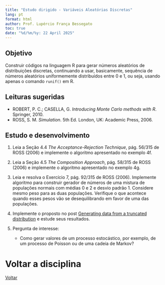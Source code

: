 ```yaml
---
title: "Estudo dirigido - Variáveis Aleatórias Discretas"
lang: pt
format: html
author: Prof. Lupércio França Bessegato
toc: true
date: "%d/%m/%y: 22 April 2025"
---
```


## Objetivo

Construir códigos na linguagem R para gerar números aleatórios de distribuições discretas, continuando a usar, basicamente, sequência de números aleatórios uniformemente distribuídos entre 0 e 1, ou seja, usando apenas o comando `runif()` em R.

## Leituras sugeridas

- ROBERT, P. C.; CASELLA, G. *Introducing Monte Carlo methods with R*. Springer, 2010.
- ROSS, S. M. *Simulation*. 5th Ed. London, UK: Academic Press, 2006.

## Estudo e desenvolvimento

1. Leia a Seção 4.4 *The Acceptance-Rejection Technique*, pág. 56/315 de ROSS (2006) e implemente o algoritmo apresentado no exemplo 4f.

2. Leia a Seção 4.5 *The Composition Approach*, pág. 58/315 de ROSS (2006) e implemente o algoritmo apresentado no exemplo 4g.

3. Leia e resolva o Exercício 7, pág. 92/315 de ROSS (2006). Implemente algoritmo para construir gerador de números de uma mistura de populações normais com médias 0 e 2 e desvio padrão 1. Considere mesmo peso para as duas populações. Verifique o que acontece quando esses pesos vão se desequilibrando em favor de uma das populações.

4. Implemente o proposto no post [Generating data from a truncated distribution](https://www.r-bloggers.com/2020/08/generating-data-from-a-truncated-distribution/) e estude seus resultados.

5. Pergunta de interesse:  
   - Como gerar valores de um processo estocástico, por exemplo, de um processo de Poisson ou de uma cadeia de Markov?

# Voltar a disciplina

[Voltar](../EST066/est066.html)